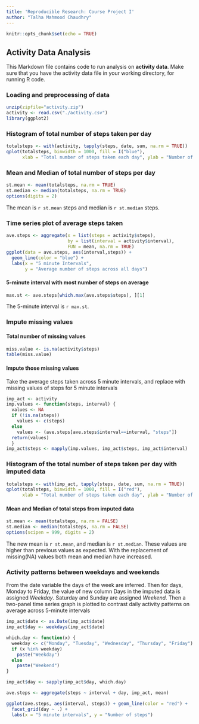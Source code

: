 ```yaml
---
title: 'Reproducible Research: Course Project I'
author: "Talha Mahmood Chaudhry"
---
```


```r
knitr::opts_chunk$set(echo = TRUE)
```

## Activity Data Analysis


This Markdown file contains code to run analysis on **activity data**.
Make sure that you have the activity data file in your working directory,
for running R code.

### Loading and preprocessing of data

```r
unzip(zipfile="activity.zip")
activity <- read.csv("./activity.csv")
library(ggplot2)
```

### Histogram of total number of steps taken per day

```r
totalsteps <- with(activity, tapply(steps, date, sum, na.rm = TRUE))
qplot(totalsteps, binwidth = 1000, fill = I("blue"),
      xlab = "Total number of steps taken each day", ylab = "Number of days")
```

### Mean and Median of total number of steps per day

```r
st.mean <- mean(totalsteps, na.rm = TRUE)
st.median <- median(totalsteps, na.rm = TRUE)
options(digits = 2)
```
The mean is `r st.mean` steps and median is `r st.median` steps.

### Time series plot of average steps taken

```r
ave.steps <- aggregate(x = list(steps = activity$steps),
                       by = list(interval = activity$interval),
                       FUN = mean, na.rm = TRUE)
ggplot(data = ave.steps, aes(interval,steps)) +
  geom_line(color = "blue") +
  labs(x = "5 minute Intervals",
       y = "Average number of steps across all days")
```

#### 5-minute interval with most number of steps on average
```r
max.st <- ave.steps[which.max(ave.steps$steps), ][1]
```
The 5-minute interval is `r max.st`.

### Impute missing values

#### Total number of missing values
```r
miss.value <- is.na(activity$steps)
table(miss.value)
```
#### Impute those missing values
Take the average steps taken across 5 minute intervals, and replace
with missing values of steps for 5 minute intervals
```r
imp_act <- activity
imp.values <- function(steps, interval) {
  values <- NA
  if (!is.na(steps))
    values <- c(steps)
  else
    values <- (ave.steps[ave.steps$interval==interval, "steps"])
  return(values)
  }
imp_act$steps <- mapply(imp.values, imp_act$steps, imp_act$interval)
```

### Histogram of the total number of steps taken per day with imputed data

```r
totalsteps <- with(imp_act, tapply(steps, date, sum, na.rm = TRUE))
qplot(totalsteps, binwidth = 1000, fill = I("red"),
      xlab = "Total number of steps taken each day", ylab = "Number of days")
```

#### Mean and Median of total steps from imputed data
```r
st.mean <- mean(totalsteps, na.rm = FALSE)
st.median <- median(totalsteps, na.rm = FALSE)
options(scipen = 999, digits = 2)
```
The new mean is `r st.mean`, and median is `r st.median`. These values are 
higher than previous values as expected. With the replacement of missing(NA)
values both mean and median have increased.

### Activity patterns between weekdays and weekends

From the date variable the days of the week are inferred. Then for days,
Monday to Friday, the value of new column Days in the imputed data is
assigned *Weekday*. Saturday and Sunday are assigned *Weekend*. Then
a two-panel time series graph is plotted to contrast daily activity patterns
on average across 5-minute intervals

```r
imp_act$date <- as.Date(imp_act$date)
imp_act$day <- weekdays(imp_act$date)

which.day <- function(x) {
  weekday <- c("Monday", "Tuesday", "Wednesday", "Thursday", "Friday")
  if (x %in% weekday)
    paste("Weekday")
  else
    paste("Weekend")
}

imp_act$day <- sapply(imp_act$day, which.day)

ave.steps <- aggregate(steps ~ interval + day, imp_act, mean)

ggplot(ave.steps, aes(interval, steps)) + geom_line(color = "red") +
  facet_grid(day ~ .) +
  labs(x = "5 minute intervals", y = "Number of steps")
```

